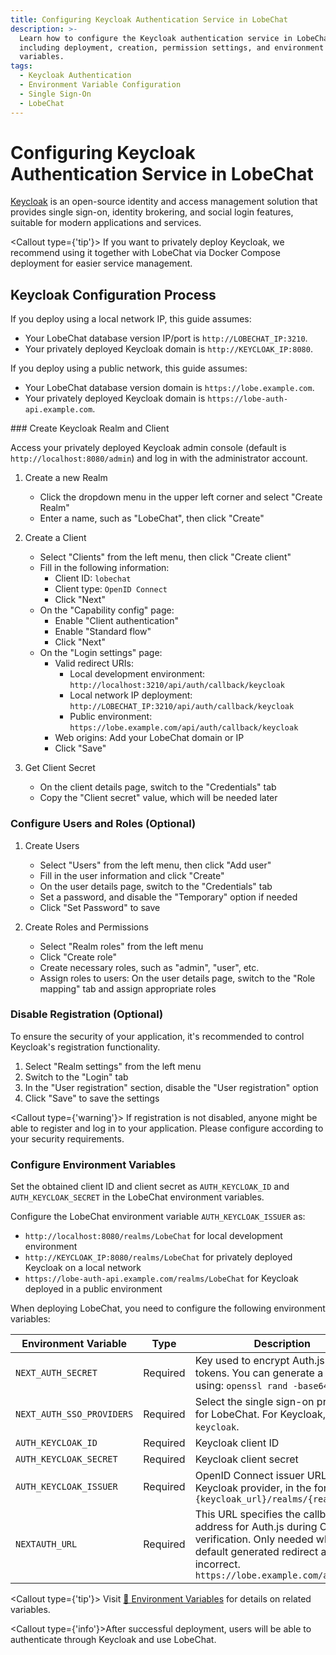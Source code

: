 ```yaml
---
title: Configuring Keycloak Authentication Service in LobeChat
description: >-
  Learn how to configure the Keycloak authentication service in LobeChat,
  including deployment, creation, permission settings, and environment
  variables.
tags:
  - Keycloak Authentication
  - Environment Variable Configuration
  - Single Sign-On
  - LobeChat
---
```


# Configuring Keycloak Authentication Service in LobeChat

[Keycloak](https://www.keycloak.org/) is an open-source identity and access management solution that provides single sign-on, identity brokering, and social login features, suitable for modern applications and services.

<Callout type={'tip'}>
  If you want to privately deploy Keycloak, we recommend using it together with LobeChat via Docker Compose deployment for easier service management.
</Callout>

## Keycloak Configuration Process

If you deploy using a local network IP, this guide assumes:

- Your LobeChat database version IP/port is `http://LOBECHAT_IP:3210`.
- Your privately deployed Keycloak domain is `http://KEYCLOAK_IP:8080`.

If you deploy using a public network, this guide assumes:

- Your LobeChat database version domain is `https://lobe.example.com`.
- Your privately deployed Keycloak domain is `https://lobe-auth-api.example.com`.

<Steps>
  ### Create Keycloak Realm and Client

  Access your privately deployed Keycloak admin console (default is `http://localhost:8080/admin`) and log in with the administrator account.

  1. Create a new Realm
     - Click the dropdown menu in the upper left corner and select "Create Realm"
     - Enter a name, such as "LobeChat", then click "Create"

  2. Create a Client
     - Select "Clients" from the left menu, then click "Create client"
     - Fill in the following information:
       - Client ID: `lobechat`
       - Client type: `OpenID Connect`
       - Click "Next"
     - On the "Capability config" page:
       - Enable "Client authentication"
       - Enable "Standard flow"
       - Click "Next"
     - On the "Login settings" page:
       - Valid redirect URIs:
         - Local development environment: `http://localhost:3210/api/auth/callback/keycloak`
         - Local network IP deployment: `http://LOBECHAT_IP:3210/api/auth/callback/keycloak`
         - Public environment: `https://lobe.example.com/api/auth/callback/keycloak`
       - Web origins: Add your LobeChat domain or IP
       - Click "Save"

  3. Get Client Secret
     - On the client details page, switch to the "Credentials" tab
     - Copy the "Client secret" value, which will be needed later

  ### Configure Users and Roles (Optional)

  1. Create Users
     - Select "Users" from the left menu, then click "Add user"
     - Fill in the user information and click "Create"
     - On the user details page, switch to the "Credentials" tab
     - Set a password, and disable the "Temporary" option if needed
     - Click "Set Password" to save

  2. Create Roles and Permissions
     - Select "Realm roles" from the left menu
     - Click "Create role"
     - Create necessary roles, such as "admin", "user", etc.
     - Assign roles to users: On the user details page, switch to the "Role mapping" tab and assign appropriate roles

  ### Disable Registration (Optional)

  To ensure the security of your application, it's recommended to control Keycloak's registration functionality.

  1. Select "Realm settings" from the left menu
  2. Switch to the "Login" tab
  3. In the "User registration" section, disable the "User registration" option
  4. Click "Save" to save the settings

  <Callout type={'warning'}>
    If registration is not disabled, anyone might be able to register and log in to your application. Please configure according to your security requirements.
  </Callout>

  ### Configure Environment Variables

  Set the obtained client ID and client secret as `AUTH_KEYCLOAK_ID` and `AUTH_KEYCLOAK_SECRET` in the LobeChat environment variables.

  Configure the LobeChat environment variable `AUTH_KEYCLOAK_ISSUER` as:

  - `http://localhost:8080/realms/LobeChat` for local development environment
  - `http://KEYCLOAK_IP:8080/realms/LobeChat` for privately deployed Keycloak on a local network
  - `https://lobe-auth-api.example.com/realms/LobeChat` for Keycloak deployed in a public environment

  When deploying LobeChat, you need to configure the following environment variables:

  | Environment Variable      | Type     | Description                                                                                                                                                                              |
  | ------------------------- | -------- | ---------------------------------------------------------------------------------------------------------------------------------------------------------------------------------------- |
  | `NEXT_AUTH_SECRET`        | Required | Key used to encrypt Auth.js session tokens. You can generate a key using: `openssl rand -base64 32`                                                                                      |
  | `NEXT_AUTH_SSO_PROVIDERS` | Required | Select the single sign-on provider for LobeChat. For Keycloak, fill in `keycloak`.                                                                                                       |
  | `AUTH_KEYCLOAK_ID`        | Required | Keycloak client ID                                                                                                                                                                       |
  | `AUTH_KEYCLOAK_SECRET`    | Required | Keycloak client secret                                                                                                                                                                   |
  | `AUTH_KEYCLOAK_ISSUER`    | Required | OpenID Connect issuer URL for the Keycloak provider, in the format `{keycloak_url}/realms/{realm_name}`                                                                                  |
  | `NEXTAUTH_URL`            | Required | This URL specifies the callback address for Auth.js during OAuth verification. Only needed when the default generated redirect address is incorrect. `https://lobe.example.com/api/auth` |

  <Callout type={'tip'}>
    Visit [📘 Environment Variables](/zh/docs/self-hosting/environment-variables/auth#keycloak) for details on related variables.
  </Callout>
</Steps>

<Callout type={'info'}>After successful deployment, users will be able to authenticate through Keycloak and use LobeChat.</Callout>
